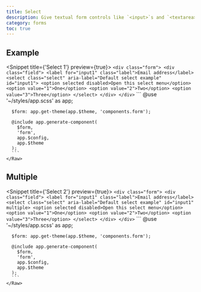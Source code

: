 ```yaml
---
title: Select
description: Give textual form controls like `<input>`s and `<textarea>`s an upgrade with custom styles, sizing, focus states, and more.
category: forms
toc: true
---
```


## Example
<Snippet title={'Select 1'} preview={true}>
  <Fragment slot="html">
    <Raw file={file} line_start={14} line_end={24}>
      ```
      <div class="form">
        <div class="field">
          <label for="input1" class="label">Email address</label>
          <select class="select" aria-label="Default select example" id="input1">
            <option selected disabled>Open this select menu</option>
            <option value="1">One</option>
            <option value="2">Two</option>
            <option value="3">Three</option>
          </select>
        </div>
      </div>
      ```
    </Raw>
  </Fragment>
  <Fragment slot="scss">
    <Raw file={file} line_start={31} line_end={40}>
      ```
      @use '~/styles/app.scss' as app;

      $form: app.get-theme(app.$theme, 'components.form');

      @include app.generate-component(
        $form,
        'form',
        app.$config,
        app.$theme
      );
      ```
    </Raw>
  </Fragment>
</Snippet>

## Multiple
<Snippet title={'Select 2'} preview={true}>
  <Fragment slot="html">
    <Raw file={file} line_start={51} line_end={61}>
      ```
      <div class="form">
        <div class="field">
          <label for="input1" class="label">Email address</label>
          <select class="select" aria-label="Default select example" id="input1" multiple>
            <option selected disabled>Open this select menu</option>
            <option value="1">One</option>
            <option value="2">Two</option>
            <option value="3">Three</option>
          </select>
        </div>
      </div>
      ```
    </Raw>
  </Fragment>
  <Fragment slot="scss">
    <Raw file={file} line_start={68} line_end={77}>
      ```
      @use '~/styles/app.scss' as app;

      $form: app.get-theme(app.$theme, 'components.form');

      @include app.generate-component(
        $form,
        'form',
        app.$config,
        app.$theme
      );
      ```
    </Raw>
  </Fragment>
</Snippet>
